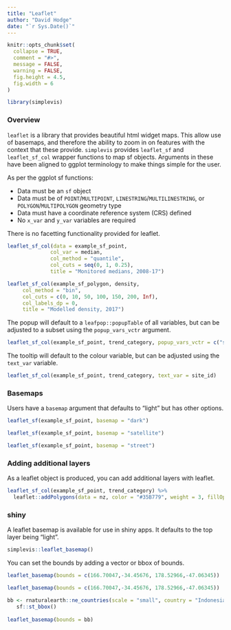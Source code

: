```yaml
---
title: "Leaflet"
author: "David Hodge"
date: "`r Sys.Date()`"
---
```


```r
knitr::opts_chunk$set(
  collapse = TRUE,
  comment = "#>",
  message = FALSE,
  warning = FALSE,
  fig.height = 4.5, 
  fig.width = 6
)
```

```r
library(simplevis)
```

### Overview

`leaflet` is a library that provides beautiful html widget maps. This allow use of basemaps, and therefore the ability to zoom in on features with the context that these provide. `simplevis` provides `leaflet_sf` and `leaflet_sf_col` wrapper functions to map sf objects. Arguments in these have been aligned to ggplot terminology to make things simple for the user.

As per the ggplot sf functions:

* Data must be an `sf` object 
* Data must be of `POINT`/`MULTIPOINT`, `LINESTRING`/`MULTILINESTRING`, or `POLYGON`/`MULTIPOLYGON` geometry type
* Data must have a coordinate reference system (CRS) defined
* No `x_var` and `y_var` variables are required

There is no facetting functionality provided for leaflet.

```r
leaflet_sf_col(data = example_sf_point, 
              col_var = median, 
              col_method = "quantile",
              col_cuts = seq(0, 1, 0.25),
              title = "Monitored medians, 2008-17")
```


```r
leaflet_sf_col(example_sf_polygon, density,
     col_method = "bin", 
     col_cuts = c(0, 10, 50, 100, 150, 200, Inf),
     col_labels_dp = 0,
     title = "Modelled density, 2017")
```

The popup will default to a `leafpop::popupTable` of all variables, but can be adjusted to a subset using the `popup_vars_vctr` argument.

```r
leaflet_sf_col(example_sf_point, trend_category, popup_vars_vctr = c("site_id", "median"))
```

The tooltip will default to the colour variable, but can be adjusted using the `text_var` variable.

```r
leaflet_sf_col(example_sf_point, trend_category, text_var = site_id)
```

### Basemaps

Users have a `basemap` argument that defaults to "light" but has other options.

```r
leaflet_sf(example_sf_point, basemap = "dark")
```

```r
leaflet_sf(example_sf_point, basemap = "satellite")
```

```r
leaflet_sf(example_sf_point, basemap = "street")
```

### Adding additional layers

As a leaflet object is produced, you can add additional layers with leaflet.

```r
leaflet_sf_col(example_sf_point, trend_category) %>% 
  leaflet::addPolygons(data = nz, color = "#35B779", weight = 3, fillOpacity = 0, opacity = 1)
```

### shiny

A leaflet basemap is available for use in shiny apps. It defaults to the top layer being "light".

```r
simplevis::leaflet_basemap() 
```

You can set the bounds by adding a vector or bbox of bounds.

```r
leaflet_basemap(bounds = c(166.70047,-34.45676, 178.52966,-47.06345))
```


```r
leaflet_basemap(bounds = c(166.70047,-34.45676, 178.52966,-47.06345))

bb <- rnaturalearth::ne_countries(scale = "small", country = "Indonesia", returnclass = "sf") %>% 
   sf::st_bbox() 
 
leaflet_basemap(bounds = bb) 
```

